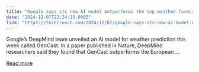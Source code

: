 ```yaml
---
title: "Google says its new AI model outperforms the top weather forecast system"
date: "2024-12-07T22:24:15.000Z"
link: "https://techcrunch.com/2024/12/07/google-says-its-new-ai-model-outperforms-the-top-weather-forecast-system/"
---
```


Google’s DeepMind team unveiled an AI model for weather prediction this week called GenCast. In a paper published in Nature, DeepMind researchers said they found that GenCast outperforms the European ...

[Read more](https://techcrunch.com/2024/12/07/google-says-its-new-ai-model-outperforms-the-top-weather-forecast-system/)
